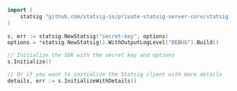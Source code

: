 ```go
import (
    statsig "github.com/statsig-io/private-statsig-server-core/statsig-go/src"
)
			
s, err := statsig.NewStatsig("secret-key", options)
options = *statsig.NewStatsig().WithOutputLogLevel("DEBUG").Build()

// Initialize the SDK with the secret key and options
s.Initialize()

// Or if you want to initialize the Statsig client with more details
details, err := s.InitializeWithDetails()
```
